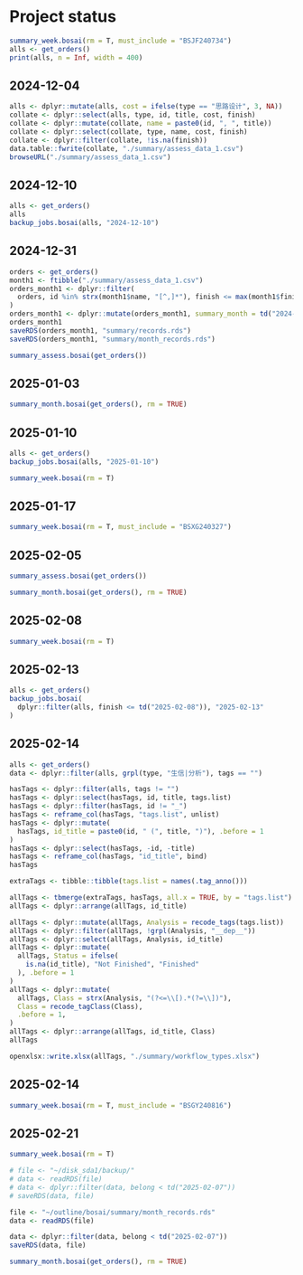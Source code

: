 
# Project status

```r
summary_week.bosai(rm = T, must_include = "BSJF240734")
alls <- get_orders()
print(alls, n = Inf, width = 400)
```

## 2024-12-04

```r
alls <- dplyr::mutate(alls, cost = ifelse(type == "思路设计", 3, NA))
collate <- dplyr::select(alls, type, id, title, cost, finish)
collate <- dplyr::mutate(collate, name = paste0(id, ", ", title))
collate <- dplyr::select(collate, type, name, cost, finish)
collate <- dplyr::filter(collate, !is.na(finish))
data.table::fwrite(collate, "./summary/assess_data_1.csv")
browseURL("./summary/assess_data_1.csv")
```

## 2024-12-10

```r
alls <- get_orders()
alls
backup_jobs.bosai(alls, "2024-12-10")
```

## 2024-12-31


```r
orders <- get_orders()
month1 <- ftibble("./summary/assess_data_1.csv")
orders_month1 <- dplyr::filter(
  orders, id %in% strx(month1$name, "[^,]*"), finish <= max(month1$finish)
)
orders_month1 <- dplyr::mutate(orders_month1, summary_month = td("2024-12-04"), .before = 1)
orders_month1
saveRDS(orders_month1, "summary/records.rds")
saveRDS(orders_month1, "summary/month_records.rds")

summary_assess.bosai(get_orders())
```

## 2025-01-03

```r
summary_month.bosai(get_orders(), rm = TRUE)
```

## 2025-01-10

```r
alls <- get_orders()
backup_jobs.bosai(alls, "2025-01-10")

summary_week.bosai(rm = T)
```

## 2025-01-17

```r
summary_week.bosai(rm = T, must_include = "BSXG240327")
```

## 2025-02-05

```r
summary_assess.bosai(get_orders())

summary_month.bosai(get_orders(), rm = TRUE)
```

## 2025-02-08

```r
summary_week.bosai(rm = T)
```

## 2025-02-13

```r
alls <- get_orders()
backup_jobs.bosai(
  dplyr::filter(alls, finish <= td("2025-02-08")), "2025-02-13"
)
```

## 2025-02-14

```r
alls <- get_orders()
data <- dplyr::filter(alls, grpl(type, "生信|分析"), tags == "")

hasTags <- dplyr::filter(alls, tags != "")
hasTags <- dplyr::select(hasTags, id, title, tags.list)
hasTags <- dplyr::filter(hasTags, id != "_")
hasTags <- reframe_col(hasTags, "tags.list", unlist)
hasTags <- dplyr::mutate(
  hasTags, id_title = paste0(id, " (", title, ")"), .before = 1
)
hasTags <- dplyr::select(hasTags, -id, -title)
hasTags <- reframe_col(hasTags, "id_title", bind)
hasTags

extraTags <- tibble::tibble(tags.list = names(.tag_anno()))

allTags <- tbmerge(extraTags, hasTags, all.x = TRUE, by = "tags.list")
allTags <- dplyr::arrange(allTags, id_title)

allTags <- dplyr::mutate(allTags, Analysis = recode_tags(tags.list))
allTags <- dplyr::filter(allTags, !grpl(Analysis, "__dep__"))
allTags <- dplyr::select(allTags, Analysis, id_title)
allTags <- dplyr::mutate(
  allTags, Status = ifelse(
    is.na(id_title), "Not Finished", "Finished"
  ), .before = 1
)
allTags <- dplyr::mutate(
  allTags, Class = strx(Analysis, "(?<=\\[).*(?=\\])"), 
  Class = recode_tagClass(Class),
  .before = 1,
)
allTags <- dplyr::arrange(allTags, id_title, Class)
allTags

openxlsx::write.xlsx(allTags, "./summary/workflow_types.xlsx")
```

## 2025-02-14

```r
summary_week.bosai(rm = T, must_include = "BSGY240816")
```

## 2025-02-21

```r
summary_week.bosai(rm = T)
```

```r
# file <- "~/disk_sda1/backup/"
# data <- readRDS(file)
# data <- dplyr::filter(data, belong < td("2025-02-07"))
# saveRDS(data, file)
```

```r
file <- "~/outline/bosai/summary/month_records.rds"
data <- readRDS(file)

data <- dplyr::filter(data, belong < td("2025-02-07"))
saveRDS(data, file)

summary_month.bosai(get_orders(), rm = TRUE)
```
